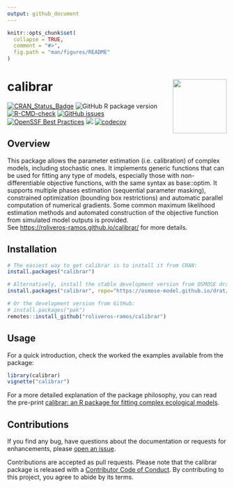 ```yaml
---
output: github_document
---
```


<!-- README.md is generated from README.Rmd. Please edit that file -->

```r
knitr::opts_chunk$set(
  collapse = TRUE,
  comment = "#>",
  fig.path = "man/figures/README"
)
```

# calibrar <a href="https://roliveros-ramos.github.io/calibrar/"><img src="man/figures/logo_small.png" align="right" height="124" /></a>

<!-- badges: start -->
[![CRAN_Status_Badge](http://www.r-pkg.org/badges/version/calibrar)](https://CRAN.R-project.org/package=calibrar)
![GitHub R package version](https://img.shields.io/github/r-package/v/roliveros-ramos/calibrar?label=GitHub)
[![R-CMD-check](https://github.com/roliveros-ramos/calibrar/actions/workflows/R-CMD-check.yaml/badge.svg)](https://github.com/roliveros-ramos/calibrar/actions/workflows/R-CMD-check.yaml)
[![GitHub issues](https://img.shields.io/github/issues/roliveros-ramos/calibrar)](https://github.com/roliveros-ramos/calibrar/issues)
[![OpenSSF Best Practices](https://www.bestpractices.dev/projects/2132/badge)](https://www.bestpractices.dev/projects/2132)
[![](http://cranlogs.r-pkg.org/badges/calibrar)](https://CRAN.R-project.org/package=calibrar)
[![codecov](https://codecov.io/gh/roliveros-ramos/calibrar/graph/badge.svg?token=HELOL3WS4G)](https://app.codecov.io/gh/roliveros-ramos/calibrar)
<!-- badges: end -->

## Overview

  This package allows the parameter estimation (i.e. calibration) of complex models, including stochastic ones. It implements generic functions that can be used for fitting any type of models, especially those with non-differentiable objective functions, with the same syntax as base::optim. 
  It supports multiple phases estimation (sequential parameter masking), constrained optimization (bounding box restrictions) and automatic parallel computation of numerical gradients. 
  Some common maximum likelihood estimation methods and automated construction of the objective function from simulated model outputs is provided.  
  See <https://roliveros-ramos.github.io/calibrar/> for more details.

## Installation

```r
# The easiest way to get calibrar is to install it from CRAN:
install.packages("calibrar")

# Alternatively, install the stable development version from OSMOSE drat repository:
install.packages("calibrar", repo="https://osmose-model.github.io/drat/")

# Or the development version from GitHub:
# install.packages("pak")
remotes::install_github("roliveros-ramos/calibrar")
```

## Usage

For a quick introduction, check the worked the examples available from the package:

```r
library(calibrar)
vignette("calibrar")
```

For a more detailed explanation of the package philosophy, you can read the pre-print [calibrar: an R package for fitting complex ecological models][publication].

## Contributions

If you find any bug, have questions about the documentation or requests for enhancements, please [open an issue][issues].

Contributions are accepted as pull requests. 
Please note that the calibrar package is released with a [Contributor Code of Conduct](https://www.contributor-covenant.org/version/2/1/code_of_conduct/). By contributing to this project, you agree to abide by its terms. 


[publication]: https://arxiv.org/abs/1603.03141
[issues]: https://github.com/roliveros-ramos/calibrar/issues
